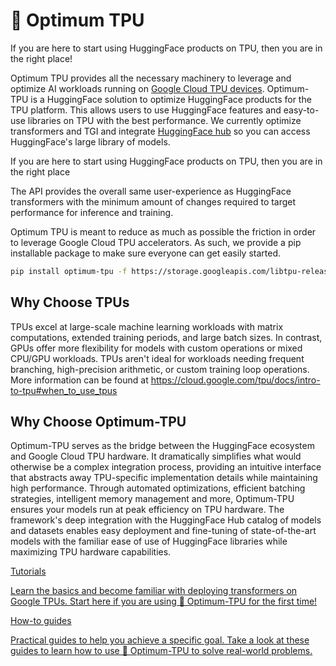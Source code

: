 <!---
Copyright 2024 The HuggingFace Team. All rights reserved.

Licensed under the Apache License, Version 2.0 (the "License");
you may not use this file except in compliance with the License.
You may obtain a copy of the License at

    http://www.apache.org/licenses/LICENSE-2.0

Unless required by applicable law or agreed to in writing, software
distributed under the License is distributed on an "AS IS" BASIS,
WITHOUT WARRANTIES OR CONDITIONS OF ANY KIND, either express or implied.
See the License for the specific language governing permissions and
limitations under the License.
-->

# 🤗 Optimum TPU

<Tip>
If you are here to start using HuggingFace products on TPU, then you are in the right place!
</Tip>

Optimum TPU provides all the necessary machinery to leverage and optimize AI workloads running on [Google Cloud TPU devices](https://cloud.google.com/tpu/docs). Optimum-TPU is a HuggingFace solution to optimize HuggingFace products for the TPU platform. This allows users to use HuggingFace features and easy-to-use libraries on TPU with the best performance. We currently optimize transformers and TGI and integrate [HuggingFace hub](https://huggingface.co/models) so you can access HuggingFace's large library of models.

If you are here to start using HuggingFace products on TPU, then you are in the right place

The API provides the overall same user-experience as HuggingFace transformers with the minimum amount of changes required to target performance for inference and training.

Optimum TPU is meant to reduce as much as possible the friction in order to leverage Google Cloud TPU accelerators.
As such, we provide a pip installable package to make sure everyone can get easily started.
```bash
pip install optimum-tpu -f https://storage.googleapis.com/libtpu-releases/index.html
```

## Why Choose TPUs
TPUs excel at large-scale machine learning workloads with matrix computations, extended training periods, and large batch sizes. In contrast, GPUs offer more flexibility for models with custom operations or mixed CPU/GPU workloads. TPUs aren't ideal for workloads needing frequent branching, high-precision arithmetic, or custom training loop operations. More information can be found at https://cloud.google.com/tpu/docs/intro-to-tpu#when_to_use_tpus

## Why Choose Optimum-TPU
Optimum-TPU serves as the bridge between the HuggingFace ecosystem and Google Cloud TPU hardware. It dramatically simplifies what would otherwise be a complex integration process, providing an intuitive interface that abstracts away TPU-specific implementation details while maintaining high performance. Through automated optimizations, efficient batching strategies, intelligent memory management and more, Optimum-TPU ensures your models run at peak efficiency on TPU hardware. The framework's deep integration with the HuggingFace Hub catalog of models and datasets enables easy deployment and fine-tuning of state-of-the-art models with the familiar ease of use of HuggingFace libraries while maximizing TPU hardware capabilities.

<div class="mt-10">
    <div class="w-full flex flex-col space-y-4 md:space-y-0 md:grid md:grid-cols-2 md:gap-y-4 md:gap-x-5">
        <a class="!no-underline border dark:border-gray-700 p-5 rounded-lg shadow hover:shadow-lg" href="./tutorials/overview">
            <div class="w-full text-center bg-gradient-to-br from-blue-400 to-blue-500 rounded-lg py-1.5 font-semibold mb-5 text-white text-lg leading-relaxed">
                Tutorials
            </div>
            <p class="text-gray-700">
              Learn the basics and become familiar with deploying transformers on Google TPUs.
              Start here if you are using 🤗 Optimum-TPU for the first time!
            </p>
        </a>
        <a
            class="!no-underline border dark:border-gray-700 p-5 rounded-lg shadow hover:shadow-lg"
            href="./howto/overview"
        >
            <div class="w-full text-center bg-gradient-to-br from-indigo-400 to-indigo-500 rounded-lg py-1.5 font-semibold mb-5 text-white text-lg leading-relaxed">
                How-to guides
            </div>
            <p class="text-gray-700">
              Practical guides to help you achieve a specific goal. Take a look at these guides to learn how to use 🤗 Optimum-TPU
              to solve real-world problems.
            </p>
        </a>
    </div>
</div>